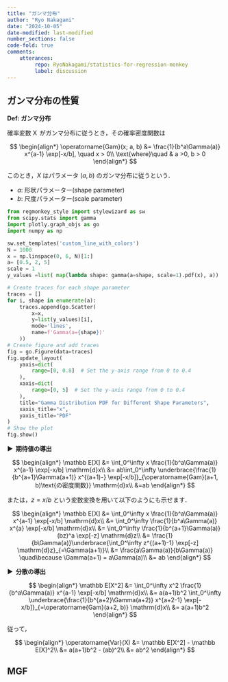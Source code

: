 ```yaml
---
title: "ガンマ分布"
author: "Ryo Nakagami"
date: "2024-10-05"
date-modified: last-modified
number_sections: false
code-fold: true
comments:
    utterances:
         repo: RyoNakagami/statistics-for-regression-monkey
         label: discussion
---
```


## ガンマ分布の性質

<div class="blog-custom-border">
<strong>Def: ガンマ分布</strong> <br>

確率変数 $\operatorname{X}$ がガンマ分布に従うとき，その確率密度関数は


$$
\begin{align*}
\operatorname{Gam}(x; a, b) &= \frac{1}{b^a\Gamma(a)} x^{a-1} \exp[-x/b], \quad x > 0\\
\text{where}\quad & a >0, b > 0
\end{align*}
$$

このとき，$X$ はパラメータ $(a, b)$ のガンマ分布に従うという．

- $a$: 形状パラメーター(shape parameter)
- $b$: 尺度パラメーター(scale parameter)

</div>

```python
from regmonkey_style import stylewizard as sw
from scipy.stats import gamma
import plotly.graph_objs as go
import numpy as np

sw.set_templates('custom_line_with_colors')
N = 1000
x = np.linspace(0, 6, N)[1:]
a= [0.5, 2, 5]
scale = 1
y_values =list( map(lambda shape: gamma(a=shape, scale=1).pdf(x), a))

# Create traces for each shape parameter
traces = []
for i, shape in enumerate(a):
    traces.append(go.Scatter(
        x=x,
        y=list(y_values)[i],
        mode='lines',
        name=f'Gamma(a={shape})'
    ))
# Create figure and add traces
fig = go.Figure(data=traces)
fig.update_layout(
    yaxis=dict(
        range=[0, 0.8]  # Set the y-axis range from 0 to 0.4
    ),
    xaxis=dict(
        range=[0, 5]  # Set the y-axis range from 0 to 0.4
    ),
    title="Gamma Distribution PDF for Different Shape Parameters",
    xaxis_title="x",
    yaxis_title="PDF"
)
# Show the plot
fig.show()
```




<strong > &#9654;&nbsp; 期待値の導出</strong>

$$
\begin{align*}
\mathbb E[X]
    &= \int_0^\infty x \frac{1}{b^a\Gamma(a)} x^{a-1} \exp[-x/b] \mathrm{d}x\\
    &= ab\int_0^\infty \underbrace{\frac{1}{b^{a+1}\Gamma(a+1)} x^{(a+1)-} \exp[-x/b]}_{\operatorname{Gam}(a+1, b)\text{の密度関数}} \mathrm{d}x\\
    &=ab
\end{align*}
$$

$$\tag*{\(\blacksquare\)}$$

または，$z = x/b$ という変数変換を用いて以下のようにも示せます．

$$
\begin{align*}
\mathbb E[X]
    &= \int_0^\infty x \frac{1}{b^a\Gamma(a)} x^{a-1} \exp[-x/b] \mathrm{d}x\\
    &= \int_0^\infty \frac{1}{b^a\Gamma(a)} x^{a} \exp[-x/b] \mathrm{d}x\\
    &= \int_0^\infty \frac{1}{b^{a+1}\Gamma(a)} (bz)^a \exp[-z] \mathrm{d}z\\
    &= \frac{1}{b\Gamma(a)}\underbrace{\int_0^\infty z^{(a+1)-1} \exp[-z] \mathrm{d}z}_{=\Gamma(a+1)}\\
    &= \frac{a\Gamma(a)}{b\Gamma(a)} \quad\because \Gamma(a+1) = a\Gamma(a)\\
    &= ab
\end{align*}
$$

<strong > &#9654;&nbsp; 分散の導出</strong>

$$
\begin{align*}
\mathbb E[X^2]
    &= \int_0^\infty x^2 \frac{1}{b^a\Gamma(a)} x^{a-1} \exp[-x/b] \mathrm{d}x\\
    &= a(a+1)b^2 \int_0^\infty \underbrace{\frac{1}{b^{a+2}\Gamma(a+2)} x^{a+2-1} \exp[-x/b]}_{=\operatorname{Gam}(a+2, b)} \mathrm{d}x\\
    &= a(a+1)b^2
\end{align*}
$$

従って，

$$
\begin{align*}
\operatorname{Var}(X)
    &= \mathbb E[X^2] - \mathbb E[X]^2\\
    &= a(a+1)b^2 - (ab)^2\\
    &= ab^2
\end{align*}
$$



## MGF
